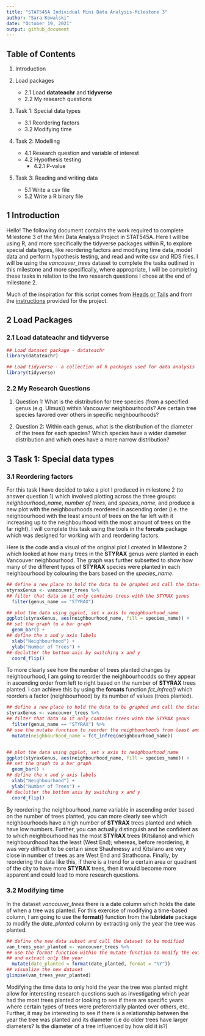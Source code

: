 ```yaml
---
title: "STAT545A Individual Mini Data Analysis-Milestone 3"
author: "Sara Kowalski"
date: "October 19, 2021"
output: github_document
---
```




## Table of Contents
1. Introduction

2. Load packages
    + 2.1 Load **datateachr** and **tidyverse**
    + 2.2 My research questions
    
3. Task 1: Special data types
    + 3.1 Reordering factors 
    + 3.2 Modifying time 

4. Task 2: Modelling
    + 4.1 Research question and variable of interest
    + 4.2 Hypothesis testing
        + 4.2.1 P-value 

5. Task 3: Reading and writing data
    + 5.1 Write a csv file
    + 5.2 Write a R binary file


## 1  Introduction
Hello! The following document contains the work required to complete Milestone 3 of the Mini Data Analysis Project in STAT545A. Here I will be using R, and more specifically the tidyverse packages within R, to explore special data types, like reordering factors and modifying time data, model data and perform hypothesis testing, and read and write csv and RDS files. I will be using the *vancouver_trees* dataset to complete the tasks outlined in this milestone and more specifically, where appropriate, I will be completing these tasks in relation to the two research questions I chose at the end of milestone 2.    

Much of the inspiration for this script comes from [Heads or Tails](https://www.kaggle.com/headsortails/tidy-titarnic) and from the [instructions](https://stat545.stat.ubc.ca/mini-project/mini-project-3/) provided for the project.

## 2  Load Packages 
### 2.1 Load **datateachr** and **tidyverse**

```r
## Load dataset package - datateachr
library(datateachr)

## Load tidyverse - a collection of R packages used for data analysis
library(tidyverse) 
```

### 2.2 My Research Questions

1. Question 1:
What is the distribution for tree species (from a specified genus (e.g. Ulmus)) within Vancouver neighbourhoods? Are certain tree species favored over others in specific neighbourhoods? 

2. Question 2:
Within each genus, what is the distribution of the diameter of the trees for each species? Which species have a wider diameter distribution and which ones have a more narrow distribution?

## 3  Task 1: Special data types
### 3.1 Reordering factors

For this task I have decided to take a plot I produced in milestone 2 (to answer question 1) which involved plotting across the three groups: *neighbourhood_name*, *number of trees*, and *species_name*, and produce a new plot with the neighbourhoods reordered in ascending order (i.e. the neighbourhood with the least amount of trees on the far left with it increasing up to the neighbourhood with the most amount of trees on the far right). I will complete this task using the tools in the **forcats** package which was designed for working with and reordering factors. 

Here is the code and a visual of the original plot I created in Milestone 2 which looked at how many trees in the **STYRAX** genus were planted in each Vancouver neighbourhood. The graph was further subsetted to show how many of the different types of **STYRAX** species were planted in each neighbourhood by colouring the bars based on the *species_name*.  

```r
## define a new place to hold the data to be graphed and call the dataset to be used
styraxGenus <- vancouver_trees %>%
## filter that data so it only contains trees with the STYRAX genus
  filter(genus_name == "STYRAX")

## plot the data using ggplot, set x axis to neighbourhood_name
ggplot(styraxGenus, aes(neighbourhood_name, fill = species_name)) +
## set the graph to a bar graph
  geom_bar() +
## define the x and y axis labels 
  xlab("Neighbourhood") +
  ylab("Number of Trees") +
## declutter the bottom axis by switching x and y 
  coord_flip()
```
To more clearly see how the number of trees planted changes by neighbourhood, I am going to reorder the neighbourhoodds so they appear in ascending order from left to right based on the number of **STYRAX** trees planted. I can achieve this by using the **forcats** function *fct_infreq()* which reorders a factor (neighbourhood) by its number of values (trees planted).   

```r
## define a new place to hold the data to be graphed and call the dataset to be used
styraxGenus <- vancouver_trees %>%
## filter that data so it only contains trees with the STYRAX genus
  filter(genus_name == "STYRAX") %>%
## use the mutate function to reorder the neighbourhoods from least amount of trees planted to most
  mutate(neighbourhood_name = fct_infreq(neighbourhood_name))


## plot the data using ggplot, set x axis to neighbourhood_name
ggplot(styraxGenus, aes(neighbourhood_name, fill = species_name)) +
## set the graph to a bar graph
  geom_bar() +
## define the x and y axis labels 
  xlab("Neighbourhood") +
  ylab("Number of Trees") +
## declutter the bottom axis by switching x and y 
  coord_flip() 

```
By reordering the neighbourhood_name variable in ascending order based on the number of trees planted, you can more clearly see which neighbourhoods have a high number of **STYRAX** trees planted and which have low numbers. Further, you can actually distinguish and be confident as to which neighbourhood has the most **STYRAX** trees (Kitsilano) and which neighbourdhood has the least (West End); whereas, before reordering, it was very difficult to be certain since Shauhnessy and Kitsilano are very close in number of trees as are West End and Strathcona. Finally, by reordering the data like this, if there is a trend for a certain area or quadrant of the city to have more **STYRAX** trees, then it would become more apparent and could lead to more research questions. 

### 3.2 Modifying time
In the dataset *vancouver_trees* there is a date column which holds the date of when a tree was planted. For this exercise of modifying a time-based column, I am going to use the **format()** function from the **lubridate** package to modify the *date_planted* column by extracting only the year the tree was planted. 

```r
## define the new data subset and call the dataset to be modified 
van_trees_year_planted <- vancouver_trees %>%
## use the format function within the mutate function to modify the existing date_planted column 
## and extract only the year
  mutate(date_planted = format(date_planted, format = "%Y"))
## visualize the new dataset
glimpse(van_trees_year_planted)
```
Modifying the time data to only hold the year the tree was planted might allow for interesting research questions such as investigating which year had the most trees planted or looking to see if there are specific years where certain types of trees were preferentially planted over others, etc. Further, it may be interesting to see if there is a relationship between the year the tree was planted and its diameter (i.e do older trees have larger diameters? Is the diameter of a tree influenced by how old it is?)
